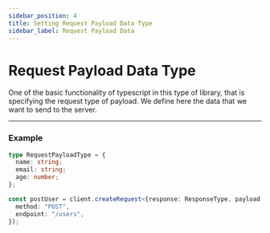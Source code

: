 ```yaml
---
sidebar_position: 4
title: Setting Request Payload Data Type
sidebar_label: Request Payload Data
---
```


# Request Payload Data Type

One of the basic functionality of typescript in this type of library, that is specifying the request type of payload. We
define here the data that we want to send to the server.

---

### Example

```ts
type RequestPayloadType = {
  name: string;
  email: string;
  age: number;
};

const postUser = client.createRequest<{response: ResponseType, payload: RequestPayloadType}>()({
  method: "POST",
  endpoint: "/users",
});
```

